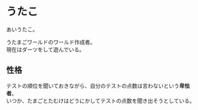 # うたこ
あいうたこ。

うたまごワールドのワールド作成者。  
現在はダーツをして遊んでいる。  

## 性格
テストの順位を聞いておきながら、自分のテストの点数は言わないという**卑怯者**。  
いつか、たまごとたむけはどうにかしてテストの点数を聞き出そうとしている。
